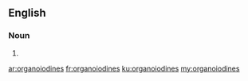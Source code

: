 ==English==

===Noun===
{{head|en|noun plural form}}

# {{plural of|organoiodine|lang=en}}

[[ar:organoiodines]]
[[fr:organoiodines]]
[[ku:organoiodines]]
[[my:organoiodines]]